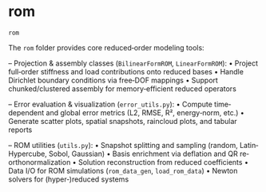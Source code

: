 # rom { #skrom.rom }

`rom`

The `rom` folder provides core reduced‐order modeling tools:

  – Projection & assembly classes (`BilinearFormROM`, `LinearFormROM`):
      • Project full‐order stiffness and load contributions onto reduced bases
      • Handle Dirichlet boundary conditions via free‐DOF mappings
      • Support chunked/clustered assembly for memory‐efficient reduced operators

  – Error evaluation & visualization (`error_utils.py`):
      • Compute time‐dependent and global error metrics (L2, RMSE, R², energy‐norm, etc.)
      • Generate scatter plots, spatial snapshots, raincloud plots, and tabular reports

  – ROM utilities (`utils.py`):
      • Snapshot splitting and sampling (random, Latin‐Hypercube, Sobol, Gaussian)
      • Basis enrichment via deflation and QR re‐orthonormalization
      • Solution reconstruction from reduced coefficients
      • Data I/O for ROM simulations (`rom_data_gen`, `load_rom_data`)
      • Newton solvers for (hyper‐)reduced systems